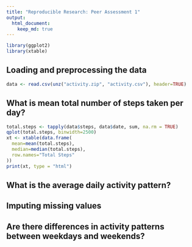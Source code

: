 ```yaml
---
title: "Reproducible Research: Peer Assessment 1"
output: 
  html_document:
    keep_md: true
---
```


```r
library(ggplot2)
library(xtable)
```

## Loading and preprocessing the data

```r
data <- read.csv(unz("activity.zip", "activity.csv"), header=TRUE)
```

## What is mean total number of steps taken per day?

```r
total.steps <- tapply(data$steps, data$date, sum, na.rm = TRUE)
qplot(total.steps, binwidth=2500)
xt <- xtable(data.frame(
  mean=mean(total.steps), 
  median=median(total.steps),
  row.names="Total Steps"
))
print(xt, type = "html")
```



## What is the average daily activity pattern?



## Imputing missing values



## Are there differences in activity patterns between weekdays and weekends?
